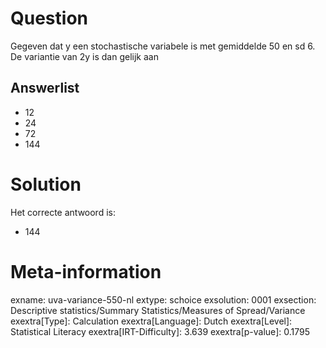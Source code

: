 Question
========

Gegeven dat y een stochastische variabele is met gemiddelde 50 en sd 6.
De variantie van 2y is dan gelijk aan

Answerlist
----------

* 12
* 24
* 72
* 144

Solution
========

Het correcte antwoord is: 

* 144

Meta-information
================
exname: uva-variance-550-nl
extype: schoice
exsolution: 0001
exsection: Descriptive statistics/Summary Statistics/Measures of Spread/Variance
exextra[Type]: Calculation
exextra[Language]: Dutch
exextra[Level]: Statistical Literacy
exextra[IRT-Difficulty]: 3.639
exextra[p-value]: 0.1795
